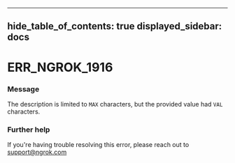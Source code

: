 

---
hide_table_of_contents: true
displayed_sidebar: docs
---


# ERR_NGROK_1916

### Message
The description is limited to `MAX` characters, but the provided value had `VAL` characters.

<ErrorDetails error="err_ngrok_1916" />



### Further help
If you're having trouble resolving this error, please reach out to [support@ngrok.com](mailto:support@ngrok.com?subject=Help%20with%20ERR_NGROK_1916)

